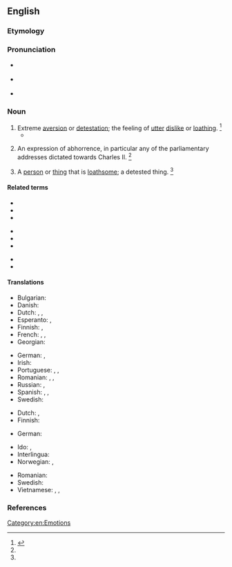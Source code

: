 ==English==

===Etymology===
{{suffix|en|abhor|ence}}

===Pronunciation===
* {{a|UK}} {{IPA|/əbˈhɒɹ.n̩s/|/əbˈhɒɹ.n̩ts/|lang=en}}
* {{a|US}} {{IPA|/əbˈhɔɹ.n̩s/|/əbˈhɔɹ.n̩ts/|/əbˈhɑɹ.n̩s/|/əbˈhɑɹ.n̩ts/|lang=en}}
* {{audio|en-us-abhorrence.ogg|Audio (US)|lang=en}}

===Noun===
{{en-noun|~}}

# Extreme [[aversion]] or [[detestation]]; the feeling of [[utter]] [[dislike]] or [[loathe|loathing]]. {{defdate|Mid 17<sup>th</sup> century.}}<ref name=SOED>{{R:SOED5|page=4}}</ref>
#* {{quote-book
|lang=en
|year=1818
|author=Mary Shelley
|title=Frankenstein
|chapter=9
|url=http://ebooks.adelaide.edu.au/s/shelley/mary/s53f/chapter9.html
|passage=My '''abhorrence''' of this [[fiend]] cannot be conceived.}}
# {{lb|en|obsolete|historical}} An expression of abhorrence, in particular any of the parliamentary addresses dictated towards Charles II. {{defdate|Late 17<sup>th</sup> century.}}<ref name=SOED/>
# A [[person]] or [[thing]] that is [[loathsome]]; a detested thing. {{defdate|Mid 18<sup>th</sup> century.}}<ref name=SOED/>

====Related terms====
{{rel-top}}
* {{l|en|abhor}}
* {{l|en|abhorred}}
* {{l|en|abhorrency}}
{{rel-mid3}}
* {{l|en|abhorrent}}
* {{l|en|abhorrently}}
* {{l|en|abhorrer}}
{{rel-mid3}}
* {{l|en|abhorrible}}
* {{l|en|abhorring}}
{{rel-bottom}}

====Translations====
{{trans-top|extreme aversion}}
* Bulgarian: {{t+|bg|отвращение}}
* Danish: {{t+|da|afsky|c}}
* Dutch: {{t+|nl|afkeer|m}}, {{t+|nl|afschuw|m}}, {{t+|nl|afgrijzen|n}}
* Esperanto: {{t+|eo|abomeno}}, {{t|eo|malamego}}
* Finnish: {{t+|fi|inho}}, {{t+|fi|kammo}}
* French: {{t+|fr|aversion|f}}, {{t+|fr|répulsion|f}}, {{t+|fr|horreur|m}}
* Georgian: {{t|ka|ზიზღი|tr=Zizghi}}
{{trans-mid}}
* German: {{t+|de|Abscheu|f}}, {{t+|de|Ekel|m}}
* Irish: {{t|ga|fuath|f}}
* Portuguese: {{t+|pt|aversão|f}}, {{t+|pt|horror|m}}, {{t+|pt|repugnância|f}}
* Romanian: {{t|ro|abhorare|f}}, {{t+|ro|aversiune|f}}, {{t+|ro|repugnanță|f}}
* Russian: {{t+|ru|отвраще́ние|n}}, {{t+|ru|омерзе́ние|n}}
* Spanish: {{t+|es|aborrecimiento|m}}, {{t+|es|odio|m}}, {{t+|es|repugnancia|f}}
* Swedish: {{t+|sv|avsky|c}}
{{trans-bottom}}

{{trans-top|loathsome person or thing}}
* Dutch: {{t+|nl|gruwel|m}}, {{t|nl|afgrijselijke zaak|m}}
* Finnish: {{t+|fi|iljetys}}
{{trans-mid}}
* German: {{t+|de|Ekel|n}}
{{trans-bottom}}

{{checktrans-top}}
* Ido: {{t+check|io|abomino}}, {{t-check|io|abomineso}}
* Interlingua: {{t-check|ia|abhorrimento}}
* Norwegian: {{t+check|no|avsky|c}}, {{t-check|no|vemmelse|c}}
{{trans-mid}}
* Romanian: {{t+check|ro|detestare}}
* Swedish: {{t+check|sv|avsky}}
* Vietnamese: {{t-check|vi|sự ghê tởm}}, {{t-check|vi|điều ghê tởm}}, {{t-check|vi|cái bị ghét cay ghét đắng}}
{{trans-bottom}}

===References===
<references/>

[[Category:en:Emotions]]